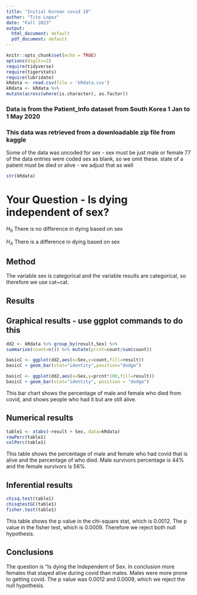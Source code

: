 ```yaml
---
title: "Initial Korean covid 19"
author: "Tito Lopez"
date: "Fall 2023"
output:
  html_document: default
  pdf_document: default
---
```


```r
knitr::opts_chunk$set(echo = TRUE)
options(digits=2)
require(tidyverse)
require(tigerstats)
require(lubridate)
kRdata <- read.csv(file = 'kRdata.csv')
kRdata <- kRdata %>%
mutate(across(where(is.character), as.factor))

```
### Data is from the Patient_Info dataset from South Korea 1 Jan to 1 May 2020
### This data was retrieved from a downloadable zip file from kaggle

Some of the data was uncoded for sex - sex must be just male or female
77 of the data entries were coded sex  as blank, so we omit these.
state of a patient must be died or alive - we adjust that as well   
  
```r
str(kRdata)
```


# Your Question - Is dying independent of sex?

$H_0$ There is no difference in dying based on sex

$H_A$ There is a difference in dying based on sex

## Method

The variable sex is categorical and the variable results are categorical, so therefore we use cat~cat.

## Results

## Graphical results - use ggplot commands to do this  

```r
dd2 <- kRdata %>% group_by(result,Sex) %>% 
summarize(count=n()) %>% mutate(prcnt=count/sum(count))

basicC <- ggplot(dd2,aes(x=Sex,y=count,fill=result))
basicC + geom_bar(stat="identity",position="dodge")

basicC <- ggplot(dd2,aes(x=Sex,y=prcnt*100,fill=result)) 
basicC + geom_bar(stat="identity", position = "dodge")
```

This bar chart shows the percentage of male and female who died from covid, and shows people who had it but are still alive.
  
## Numerical results

```r
table1 <- xtabs(~result + Sex, data=kRdata)
rowPerc(table1)
colPerc(table1)
```

This table shows the percentage of male and female who had covid that is alive and the percentage of who died. Male survivors percentage is 44% and the female survivors is 56%.

## Inferential results 

```r
chisq.test(table1)
chisqtestGC(table1)
fisher.test(table1)
```

This table shows the p value in the chi-square stat, which is 0.0012. The p value in the fisher test, which is 0.0009. Therefore we reject both null hypothesis.

## Conclusions

The question is "Is dying the Independent of Sex. In conclusion more females that stayed alive during covid than males. Males were more prone to getting covid. The p value was 0.0012 and 0.0009, which we reject the null hypothesis.